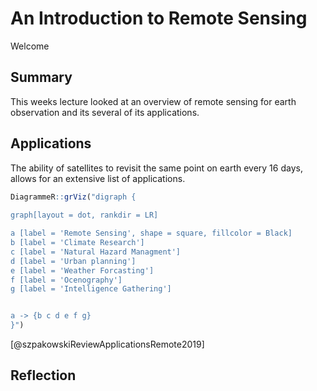 # An Introduction to Remote Sensing

Welcome

## Summary

This weeks lecture looked at an overview of remote sensing for earth observation and its several of its applications.

## Applications

The ability of satellites to revisit the same point on earth every 16 days, allows for an extensive list of applications.

```r
DiagrammeR::grViz("digraph {
  
graph[layout = dot, rankdir = LR]

a [label = 'Remote Sensing', shape = square, fillcolor = Black]
b [label = 'Climate Research']
c [label = 'Natural Hazard Managment']
d [label = 'Urban planning']
e [label = 'Weather Forcasting']
f [label = 'Ocenography']
g [label = 'Intelligence Gathering']


a -> {b c d e f g}
}")

```
[@szpakowskiReviewApplicationsRemote2019]

## Reflection

